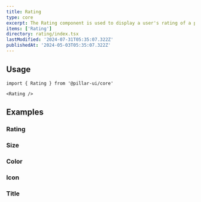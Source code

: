 ```yaml
---
title: Rating
type: core
excerpt: The Rating component is used to display a user's rating of a product, service, or business.
items: ['Rating']
directory: rating/index.tsx
lastModified: '2024-07-31T05:35:07.322Z'
publishedAt: '2024-05-03T05:35:07.322Z'
---
```


## Usage

```tsx
import { Rating } from '@pillar-ui/core'
```

```tsx
<Rating />
```

## Examples

### Rating

<Playground direction="column" name="ratingRating" root="rating" />

### Size

<Prop defaultValue="4" type="'1' | '2' | '3' | '4' | '5' | '6' | '7' | '8' | '9'" />

<Playground direction="column" name="ratingSize" root="rating" />

### Color

<Prop defaultValue="p" type="'i' | 'd' | 'su' | 'se' | 'w' | 'p' | 'b' | 'o'" />

<Playground direction="column" name="ratingColor" root="rating" />

### Icon

<Playground direction="column" name="ratingIcon" root="rating" />

### Title

<Playground direction="column" name="ratingTitle" root="rating" />
